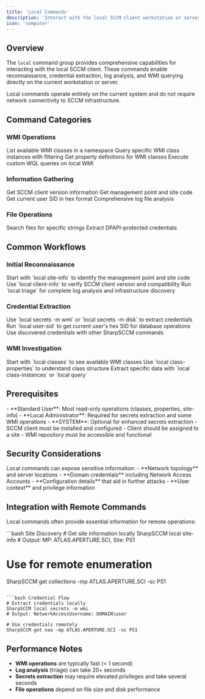```yaml
---
title: 'Local Commands'
description: 'Interact with the local SCCM client workstation or server'
icon: 'computer'
---
```


## Overview

The `local` command group provides comprehensive capabilities for interacting with the local SCCM client. These commands enable reconnaissance, credential extraction, log analysis, and WMI querying directly on the current workstation or server.

<Info>
  Local commands operate entirely on the current system and do not require network connectivity to SCCM infrastructure.
</Info>

## Command Categories

### WMI Operations
<CardGroup cols={2}>
  <Card title="classes" icon="list" href="/sharpsccm-docs/commands/local/classes">
    List available WMI classes in a namespace
  </Card>
  <Card title="class-instances" icon="database" href="/sharpsccm-docs/commands/local/class-instances">
    Query specific WMI class instances with filtering
  </Card>
  <Card title="class-properties" icon="gear" href="/sharpsccm-docs/commands/local/class-properties">
    Get property definitions for WMI classes
  </Card>
  <Card title="query" icon="code" href="/sharpsccm-docs/commands/local/query">
    Execute custom WQL queries on local WMI
  </Card>
</CardGroup>

### Information Gathering
<CardGroup cols={2}>
  <Card title="client-info" icon="info" href="/sharpsccm-docs/commands/local/client-info">
    Get SCCM client version information
  </Card>
  <Card title="site-info" icon="server" href="/sharpsccm-docs/commands/local/site-info">
    Get management point and site code
  </Card>
  <Card title="user-sid" icon="fingerprint" href="/sharpsccm-docs/commands/local/user-sid">
    Get current user SID in hex format
  </Card>
  <Card title="triage" icon="file-magnifying-glass" href="/sharpsccm-docs/commands/local/triage">
    Comprehensive log file analysis
  </Card>
</CardGroup>

### File Operations
<CardGroup cols={2}>
  <Card title="grep" icon="magnifying-glass" href="/sharpsccm-docs/commands/local/grep">
    Search files for specific strings
  </Card>
  <Card title="secrets" icon="key" href="/sharpsccm-docs/commands/local/secrets">
    Extract DPAPI-protected credentials
  </Card>
</CardGroup>

## Common Workflows

### Initial Reconnaissance
<Steps>
  <Step title="Get Site Information">
    Start with `local site-info` to identify the management point and site code
  </Step>
  <Step title="Check Client Version">
    Use `local client-info` to verify SCCM client version and compatibility
  </Step>
  <Step title="Comprehensive Analysis">
    Run `local triage` for complete log analysis and infrastructure discovery
  </Step>
</Steps>

### Credential Extraction
<Steps>
  <Step title="Extract Secrets">
    Use `local secrets -m wmi` or `local secrets -m disk` to extract credentials
  </Step>
  <Step title="Get User Context">
    Run `local user-sid` to get current user's hex SID for database operations
  </Step>
  <Step title="Verify Access">
    Use discovered credentials with other SharpSCCM commands
  </Step>
</Steps>

### WMI Investigation
<Steps>
  <Step title="List Classes">
    Start with `local classes` to see available WMI classes
  </Step>
  <Step title="Examine Properties">
    Use `local class-properties` to understand class structure
  </Step>
  <Step title="Query Data">
    Extract specific data with `local class-instances` or `local query`
  </Step>
</Steps>

## Prerequisites

<Accordion title="Permissions Required">
  - **Standard User**: Most read-only operations (classes, properties, site-info)
  - **Local Administrator**: Required for secrets extraction and some WMI operations
  - **SYSTEM**: Optional for enhanced secrets extraction
</Accordion>

<Accordion title="SCCM Client Requirements">
  - SCCM client must be installed and configured
  - Client should be assigned to a site
  - WMI repository must be accessible and functional
</Accordion>

## Security Considerations

<Warning>
  Local commands can expose sensitive information:
  - **Network topology** and server locations
  - **Domain credentials** including Network Access Accounts
  - **Configuration details** that aid in further attacks
  - **User context** and privilege information
</Warning>

## Integration with Remote Commands

Local commands often provide essential information for remote operations:

<CodeGroup>
```bash Site Discovery
# Get site information locally
SharpSCCM local site-info
# Output: MP: ATLAS.APERTURE.SCI, Site: PS1

# Use for remote enumeration
SharpSCCM get collections -mp ATLAS.APERTURE.SCI -sc PS1
```

```bash Credential Flow
# Extract credentials locally
SharpSCCM local secrets -m wmi
# Output: NetworkAccessUsername: DOMAIN\user

# Use credentials remotely
SharpSCCM get naa -mp ATLAS.APERTURE.SCI -sc PS1
```
</CodeGroup>

## Performance Notes

- **WMI operations** are typically fast (< 1 second)
- **Log analysis** (triage) can take 20+ seconds
- **Secrets extraction** may require elevated privileges and take several seconds
- **File operations** depend on file size and disk performance
